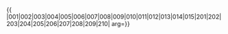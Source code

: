 {{ {{{1|PRC admin/showlist}}}
|001|002|003|004|005|006|007|008|009|010|011|012|013|014|015|201|202|203|204|205|206|207|208|209|210|
arg={{{arg|}}}}}